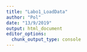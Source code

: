---
title: "Labo1_LoadData"
author: "Pol"
date: "13/9/2019"
output: html_document
editor_options: 
  chunk_output_type: console
---

